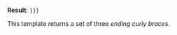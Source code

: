 {{doc/start}}
'''Result''': <code><nowiki>}}}</nowiki></code>

This template returns a set of three ''ending curly braces''.
{{doc/end}}